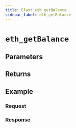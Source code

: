 ```yaml
---
title: Blast eth_getBalance
sidebar_label: eth_getBalance
---
```




# `eth_getBalance`

<Description />

## Parameters


<Params />

## Returns


<Returns />

## Example


<Example />

### Request


<Request />

### Response


<Response />
